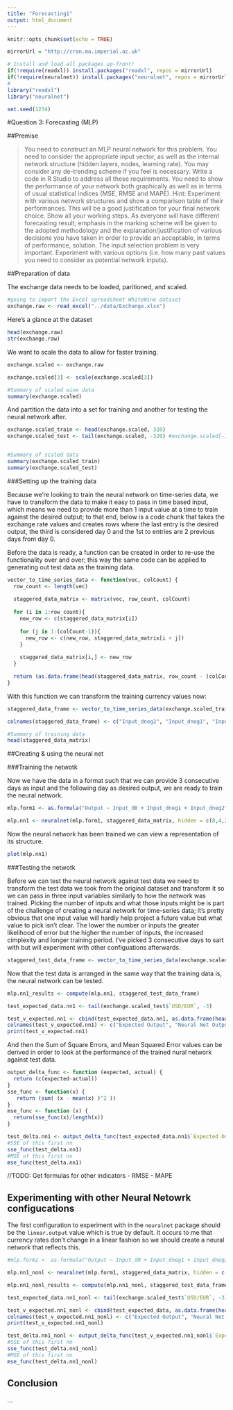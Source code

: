 ```yaml
---
title: "Forecasting1"
output: html_document
---
```



```r
knitr::opts_chunk$set(echo = TRUE)
```


```r
mirrorUrl = "http://cran.ma.imperial.ac.uk"

# Install and load all packages up-front!
if(!require(readxl)) install.packages("readxl", repos = mirrorUrl)
if(!require(neuralnet)) install.packages("neuralnet", repos = mirrorUrl)
#
library("readxl")
library("neuralnet")

set.seed(1234)
```

<section>

#Question 3: Forecasting (MLP)

##Premise

>You need to construct an MLP neural network for this problem. You need to consider the appropriate input vector, as well as the internal network structure (hidden layers, nodes, learning rate). You may consider any de-trending scheme if you feel is necessary. Write a code in R Studio to address all these requirements. You need to show the performance of your network both graphically as well as in terms of usual statistical indices (MSE, RMSE and MAPE). Hint: Experiment with various network structures and show a comparison table of their performances. This will be a good justification for your final network choice. Show all your working steps. As everyone will have different forecasting result, emphasis in the marking scheme will be given to the adopted methodology and the explanation/justification of various decisions you have taken in order to provide an acceptable, in terms of performance, solution. The input selection problem is very important. Experiment with various options (i.e. how many past values you need to consider as potential network inputs).

<!--
3rd Objective (MLP)
• Discuss the input selection problem and propose various input configurations 10
• Design a number of MLPs, using various structures (layers/nodes) / input parameters and show in a table their performances comparison based on provided stat. indices 15
• Provide your best results both graphically (your prediction output vs. desired output) and via performance indices 5

resources:
-->

##Preparation of data

The exchange data needs to be loaded, paritioned, and scaled.

```r
#going to import the Excel spreadsheet WhiteWine dataset
exchange.raw <- read_excel("../data/Exchange.xlsx")
```

Here's a glance at the dataset

```r
head(exchange.raw)
str(exchange.raw)
```

We want to scale the data to allow  for faster training. 

```r
exchange.scaled <- exchange.raw

exchange.scaled[3] <- scale(exchange.scaled[3])

#Summary of scaled wine data
summary(exchange.scaled)
```

And partition the data into a set for training and another for testing the neural network after.

```r
exchange.scaled_train <- head(exchange.scaled, 320)
exchange.scaled_test <- tail(exchange.scaled, -320) #exchange.scaled[-1:-320, 1:3] #also works!


#Summary of scaled data
summary(exchange.scaled_train)
summary(exchange.scaled_test)
```

###Setting up the training data

Because we're looking to train the neural network on time-series data, we have to transform the data to make it easy to pass in time based input, which means we need to provide more than 1 input value at a time to train against the desired output; to that end, below is a code chunk that takes the exchange rate values and creates rows where the last entry is the desired output, the third is considered day 0 and the 1st to entries are 2 previous days from day 0.

Before the data is ready, a function can be created in order to re-use the functionality over and over; this way the same code can be applied to generating out test data as the training data.

```r
vector_to_time_series_data <- function(vec, colCount) {
  row_count <- length(vec)
  
  staggered_data_matrix <- matrix(vec, row_count, colCount)
  
  for (i in 1:row_count){
    new_row <- c(staggered_data_matrix[i])
    
    for (j in 1:(colCount-1)){
      new_row <- c(new_row, staggered_data_matrix[i + j])
    }
    
    staggered_data_matrix[i,] <- new_row
  }

  return (as.data.frame(head(staggered_data_matrix, row_count - (colCount -1))))
}
```

With this function we can transform the training currency values now: 
```r
staggered_data_frame <- vector_to_time_series_data(exchange.scaled_train$`USD/EUR`, 4)

colnames(staggered_data_frame) <- c("Input_dneg2", "Input_dneg1", "Input_d0", "Output")

#Summary of training data
head(staggered_data_matrix)
```

##Creating & using the neural net

###Training the netwotk

Now we have the data in a format such that we can provide 3 consecutive days as input and the following day as desired output, we are ready to train the neural network.

```r
mlp.form1 <- as.formula("Output ~ Input_d0 + Input_dneg1 + Input_dneg2")

mlp.nn1 <- neuralnet(mlp.form1, staggered_data_matrix, hidden = c(8,4,2), threshold=0.01)
```

Now the neural network has been trained we can view a representation of its structure.

```r
plot(mlp.nn1)
```

###Testing the netwotk

Before we can test the neural network against test data we need to transform the test data we took from the original dataset and transform it so we can pass in three input variables similarly to how the network was trained. Picking the number of inputs and what those inputs might be is part of the challenge of creating a neural network for time-series data; it's pretty obvious that one input value will hardly help project a future value but what value to pick isn't clear. The lower the number or inputs the greater likelihood of error but the higher the number of inputs, the increased cimplexity and longer training period.  I've picked 3 consecutive days to sart with but will experiment with other configuations afterwards.

```r
staggered_test_data_frame <- vector_to_time_series_data(exchange.scaled_test$`USD/EUR`, 3)
```

Now that the test data is arranged in the same way that the training data is, the neural network can be tested.

```r
mlp.nn1_results <- compute(mlp.nn1, staggered_test_data_frame)

test_expected_data.nn1 <- tail(exchange.scaled_test$`USD/EUR`, -3)

test_v_expected.nn1 <- cbind(test_expected_data.nn1, as.data.frame(head(mlp.nn1_results$net.result, -1)))
colnames(test_v_expected.nn1) <- c("Expected Output", "Neural Net Output")
print(test_v_expected.nn1)
```

And then the Sum of Square Errors, and Mean Squared Error values can be derived in order to look at the performance of the trained nural network against test data.

```r
output_delta_func <- function (expected, actual) {
  return (c(expected-actual)) 
}
sse_func <- function(x) {
   return (sum( (x - mean(x) )^2 ))
}
mse_func <- function (x) {
  return(sse_func(x)/length(x))
}
```
```r
test_delta.nn1 <- output_delta_func(test_expected_data.nn1$`Expected Output`, test_expected_data.nn1$`Neural Net Output`)
#SSE of this first nn
sse_func(test_delta.nn1)
#MSE of this first nn
mse_func(test_delta.nn1)
```

//TODO: Get formulas for other indicators
- RMSE
- MAPE

## Experimenting with other Neural Netowrk configucations

The first configuration to experiment with in the `neuralnet` package should be the `linear.output` value which is true by default. It occurs to me that currency rates don't change in a linear fashion so we should create a neural network that reflects this.

```r
#mlp.form1 <- as.formula("Output ~ Input_d0 + Input_dneg1 + Input_dneg2")

mlp.nn1_nonl <- neuralnet(mlp.form1, staggered_data_matrix, hidden = c(8,4,2), threshold=0.01, linear.output=FALSE)
```
```r
mlp.nn1_nonl_results <- compute(mlp.nn1_nonl, staggered_test_data_frame)

test_expected_data.nn1_nonl <- tail(exchange.scaled_test$`USD/EUR`, -3)

test_v_expected.nn1_nonl <- cbind(test_expected_data, as.data.frame(head(mlp.nn1_results$net.result, -1)))
colnames(test_v_expected.nn1_nonl) <- c("Expected Output", "Neural Net Output")
print(test_v_expected.nn1_nonl)
```
```r
test_delta.nn1_nonl <- output_delta_func(test_v_expected.nn1_nonl$`Expected Output`, test_v_expected.nn1_nonl$`Neural Net Output`)
#SSE of this first nn
sse_func(test_delta.nn1_nonl)
#MSE of this first nn
mse_func(test_delta.nn1_nonl)
```

## Conclusion

...


</section>
